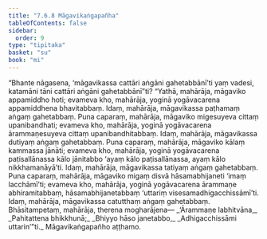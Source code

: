 ```yaml
---
title: "7.6.8 Māgavikaṅgapañha"
tableOfContents: false
sidebar:
  order: 9
type: "tipitaka"
basket: "su"
book: "mi"
---
```



<DynamicBreadcrumb />

<Division number="282" book="mi">

<Paragraph number="1968" book="mi">
“Bhante nāgasena, ‘māgavikassa cattāri aṅgāni gahetabbānī’ti yaṃ vadesi, katamāni tāni cattāri aṅgāni gahetabbānī”ti? “Yathā, mahārāja, māgaviko appamiddho hoti; evameva kho, mahārāja, yoginā yogāvacarena appamiddhena bhavitabbaṃ. Idaṃ, mahārāja, māgavikassa paṭhamaṃ aṅgaṃ gahetabbaṃ.
</Paragraph>

<Paragraph number="1969" book="mi">
Puna caparaṃ, mahārāja, māgaviko migesuyeva cittaṃ upanibandhati; evameva kho, mahārāja, yoginā yogāvacarena ārammaṇesuyeva cittaṃ upanibandhitabbaṃ. Idaṃ, mahārāja, māgavikassa dutiyaṃ aṅgaṃ gahetabbaṃ.
</Paragraph>

<Paragraph number="1970" book="mi">
Puna caparaṃ, mahārāja, māgaviko kālaṃ kammassa jānāti; evameva kho, mahārāja, yoginā yogāvacarena paṭisallānassa kālo jānitabbo ‘ayaṃ kālo paṭisallānassa, ayaṃ kālo nikkhamanāyā’ti. Idaṃ, mahārāja, māgavikassa tatiyaṃ aṅgaṃ gahetabbaṃ.
</Paragraph>

<Paragraph number="1971" book="mi">
Puna caparaṃ, mahārāja, māgaviko migaṃ disvā hāsamabhijaneti ‘imaṃ lacchāmī’ti; evameva kho, mahārāja, yoginā yogāvacarena ārammaṇe abhiramitabbaṃ, hāsamabhijanetabbaṃ ‘uttariṃ visesamadhigacchissāmī’ti. Idaṃ, mahārāja, māgavikassa catutthaṃ aṅgaṃ gahetabbaṃ. Bhāsitampetaṃ, mahārāja, therena mogharājena—
</Paragraph>

<Paragraph number="1972" type="verses" book="mi">
_‘Ārammaṇe labhitvāna,_  
_Pahitattena bhikkhunā;_  
_Bhiyyo hāso janetabbo,_  
_Adhigacchissāmi uttarin’”ti._  


</Paragraph>
</Division>

<Paragraph number="1973" type="center" book="mi">
Māgavikaṅgapañho aṭṭhamo.
</Paragraph>